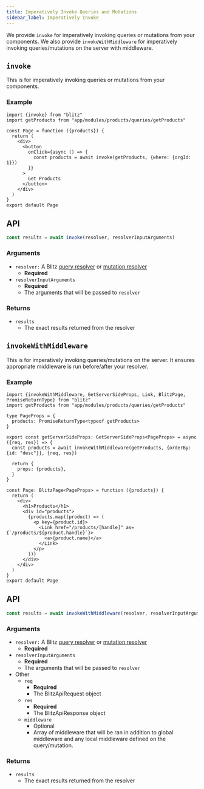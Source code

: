 ```yaml
---
title: Imperatively Invoke Queries and Mutations
sidebar_label: Imperatively Invoke
---
```


We provide `invoke` for imperatively invoking queries or mutations from your components. We also provide `invokeWithMiddleware` for imperatively invoking queries/mutations on the server with middleware.

## `invoke`

This is for imperatively invoking queries or mutations from your components.

### Example

```tsx
import {invoke} from "blitz"
import getProducts from "app/modules/products/queries/getProducts"

const Page = function ({products}) {
  return (
    <div>
      <button
        onClick={async () => {
          const products = await invoke(getProducts, {where: {orgId: 1}})
        }}
      >
        Get Products
      </button>
    </div>
  )
}
export default Page
```

## API

<!-- prettier-ignore -->
```js
const results = await invoke(resolver, resolverInputArguments)
```

### Arguments

- `resolver:` A Blitz [query resolver](./query-resolvers) or [mutation resolver](./mutation-resolvers)
  - **Required**
- `resolverInputArguments`
  - **Required**
  - The arguments that will be passed to `resolver`

### Returns

- `results`
  - The exact results returned from the resolver

## `invokeWithMiddleware`

This is for imperatively invoking queries/mutations on the server. It ensures appropriate middleware is run before/after your resolver.

### Example

```tsx
import {invokeWithMiddleware, GetServerSideProps, Link, BlitzPage, PromiseReturnType} from "blitz"
import getProducts from "app/modules/products/queries/getProducts"

type PageProps = {
  products: PromiseReturnType<typeof getProducts>
}

export const getServerSideProps: GetServerSideProps<PageProps> = async ({req, res}) => {
  const products = await invokeWithMiddleware(getProducts, {orderBy: {id: "desc"}}, {req, res})

  return {
    props: {products},
  }
}

const Page: BlitzPage<PageProps> = function ({products}) {
  return (
    <div>
      <h1>Products</h1>
      <div id="products">
        {products.map((product) => (
          <p key={product.id}>
            <Link href="/products/[handle]" as={`/products/${product.handle}`}>
              <a>{product.name}</a>
            </Link>
          </p>
        ))}
      </div>
    </div>
  )
}
export default Page
```

## API

<!-- prettier-ignore -->
```js
const results = await invokeWithMiddleware(resolver, resolverInputArguments, {req, res}))
```

### Arguments

- `resolver:` A Blitz [query resolver](./query-resolvers) or [mutation resolver](./mutation-resolvers)
  - **Required**
- `resolverInputArguments`
  - **Required**
  - The arguments that will be passed to `resolver`
- Other
  - `req`
    - **Required**
    - The BlitzApiRequest object
  - `res`
    - **Required**
    - The BlitzApiResponse object
  - `middleware`
    - Optional
    - Array of middleware that will be ran in addition to global middleware and any local middleware defined on the query/mutation.

### Returns

- `results`
  - The exact results returned from the resolver
